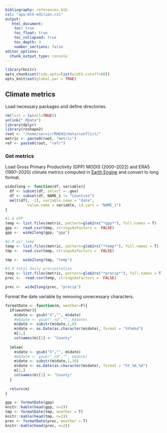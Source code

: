 ```yaml
---
bibliography: references.bib
csl: "apa-6th-edition.csl"
output: 
   html_document:
    toc: true
    toc_float: true
    toc_collapsed: true
    toc_depth: 3
    number_sections: false
editor_options: 
  chunk_output_type: console
---
```


```r
library(knitr)
opts_chunk$set(tidy.opts=list(width.cutoff=60))
opts_knit$set(global.par = TRUE)
```

## Climate metrics

Load necessary packages and define directories.

```r
rm(list = ls(all=TRUE))
unlink(".RData")
library(dplyr)
library(reshape2)
root <- "/home/servir/RHEAS/data/conflict/"
metric <- paste0(root, "metric")
ref <- paste0(root, "ref/")

```


### Get metrics

Load Gross Primary Productivity (GPP) MODIS (2000--2022) and ERA5 (1997--2020) climate metrics computed in [Earth Engine]([here](https://code.earthengine.google.com/29f887f9a190abdb7aef6b8bab5b3ccf)) and convert to long format.

```r
wide2long <- function(df, variable){
  df <- subset(df, select =-.geo)
  df <- subset(df, NAME_1 != "Counties")
  melt(df[, -1], variable.name = "date", 
          value.name = variable, id.vars = "NAME_1")
}

#1.0 GPP
temp <- list.files(metric, pattern=glob2rx("*gpp*"), full.names = T)
gpp <-  read.csv(temp, stringsAsFactors =  FALSE)
gpp <-  wide2long(gpp, "gpp")

#2.0 air_temp
temp <- list.files(metric, pattern=glob2rx("*temp*"), full.names = T)
tmp <-  read.csv(temp, stringsAsFactors =  FALSE)

tmp <-  wide2long(tmp, "temp")

#3.0 total daily precipitation
temp <- list.files(metric, pattern=glob2rx("*precip*"), full.names = T)
prec <-  read.csv(temp, stringsAsFactors =  FALSE)

prec <-  wide2long(prec, "precip")

```

Format the date variable by removing unnecessary characters.

```r
formatDate <- function(m, weather=F){
  if(weather){
    m$date <- gsub("X","", m$date)
    #m$date <- gsub("_nd","", m$date)
    m$date <- substr(m$date,1,8)
    m$date <- as.Date(as.character(m$date), format = "%Y%m%d")
    m[1,]
    colnames(m)[1] <- "County"
    
  }else{
    m$date <- gsub("X","", m$date)
    #m$date <- gsub("_nd","", m$date)
    m$date <- substr(m$date,1,10)
    m$date <- as.Date(as.character(m$date), format = "%Y_%m_%d")
    m[1,]
    colnames(m)[1] <- "County"
  }
  
  return(m)
}

gpp <- formatDate(gpp)
knitr::kable(head(gpp, n=2))
tmp <- formatDate(tmp, weather = T)
knitr::kable(head(tmp, n=2))
prec <- formatDate(prec, weather = T)
knitr::kable(head(prec, n=2))
```


